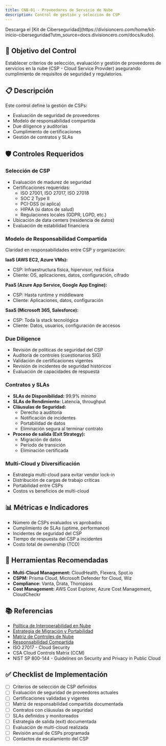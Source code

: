 ```yaml
---
title: CNB-01 - Proveedores de Servicio de Nube
description: Control de gestión y selección de CSP
---
```


<Callout title="Quieres aprender más?">
  Descarga el [Kit de Ciberseguridad](https://divisioncero.com/home/kit-inicio-ciberseguridad?utm_source=docs.divisioncero.com/docs/kudo).
</Callout>

## 🎯 Objetivo del Control

Establecer criterios de selección, evaluación y gestión de proveedores de servicios en la nube (CSP - Cloud Service Provider) asegurando cumplimiento de requisitos de seguridad y regulatorios.

## 📋 Descripción

Este control define la gestión de CSPs:
- Evaluación de seguridad de proveedores
- Modelo de responsabilidad compartida
- Due diligence y auditorías
- Cumplimiento de certificaciones
- Gestión de contratos y SLAs

## 🛡️ Controles Requeridos

### Selección de CSP
- Evaluación de madurez de seguridad
- Certificaciones requeridas:
  - ISO 27001, ISO 27017, ISO 27018
  - SOC 2 Type II
  - PCI-DSS (si aplica)
  - HIPAA (si datos de salud)
  - Regulaciones locales (GDPR, LGPD, etc.)
- Ubicación de data centers (residencia de datos)
- Evaluación de estabilidad financiera

### Modelo de Responsabilidad Compartida
Claridad en responsabilidades entre CSP y organización:

**IaaS (AWS EC2, Azure VMs):**
- CSP: Infraestructura física, hipervisor, red física
- Cliente: OS, aplicaciones, datos, configuración, cifrado

**PaaS (Azure App Service, Google App Engine):**
- CSP: Hasta runtime y middleware
- Cliente: Aplicaciones, datos, configuración

**SaaS (Microsoft 365, Salesforce):**
- CSP: Toda la stack tecnológica
- Cliente: Datos, usuarios, configuración de accesos

### Due Diligence
- Revisión de políticas de seguridad del CSP
- Auditoría de controles (cuestionarios SIG)
- Validación de certificaciones vigentes
- Revisión de incidentes de seguridad históricos
- Evaluación de capacidades de respuesta

### Contratos y SLAs
- **SLAs de Disponibilidad:** 99.9% mínimo
- **SLAs de Rendimiento:** Latencia, throughput
- **Cláusulas de Seguridad:**
  - Derecho a auditoría
  - Notificación de incidentes
  - Portabilidad de datos
  - Eliminación segura al terminar contrato
- **Proceso de salida (Exit Strategy):**
  - Migración de datos
  - Período de transición
  - Eliminación certificada

### Multi-Cloud y Diversificación
- Estrategia multi-cloud para evitar vendor lock-in
- Distribución de cargas de trabajo críticas
- Portabilidad entre CSPs
- Costos vs beneficios de multi-cloud

## 📊 Métricas e Indicadores

- Número de CSPs evaluados vs aprobados
- Cumplimiento de SLAs (uptime, performance)
- Incidentes de seguridad del CSP
- Tiempo de respuesta del CSP a incidentes
- Costo total de ownership (TCO)

## 🔗 Herramientas Recomendadas

- **Multi-Cloud Management:** CloudHealth, Flexera, Spot.io
- **CSPM:** Prisma Cloud, Microsoft Defender for Cloud, Wiz
- **Compliance:** Vanta, Drata, Thoropass
- **Cost Management:** AWS Cost Explorer, Azure Cost Management, CloudCheckr

## 📚 Referencias

- [Política de Interoperabilidad en Nube](/docs/kudo/politicas/politica-interoperabilidad-nube)
- [Estrategia de Migración y Portabilidad](/docs/kudo/politicas/estrategia-migracion-portabilidad)
- [Matriz de Controles de Nube](/docs/kudo/matriz-controles-nube-mcn)
- [Responsabilidad Compartida](/docs/kudo/responsabilidad-compartida)
- ISO 27017 - Cloud Security
- CSA Cloud Controls Matrix (CCM)
- NIST SP 800-144 - Guidelines on Security and Privacy in Public Cloud

## ✅ Checklist de Implementación

- [ ] Criterios de selección de CSP definidos
- [ ] Evaluación de seguridad de proveedores actuales
- [ ] Certificaciones validadas y vigentes
- [ ] Matriz de responsabilidad compartida documentada
- [ ] Contratos con cláusulas de seguridad
- [ ] SLAs definidos y monitoreados
- [ ] Estrategia de salida (exit) documentada
- [ ] Evaluación de multi-cloud realizada
- [ ] Revisión anual de CSPs programada
- [ ] Contactos de escalamiento del CSP
